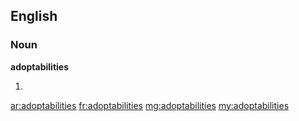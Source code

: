 ==English==

===Noun===
'''adoptabilities'''
# {{plural of|adoptability}}

[[ar:adoptabilities]]
[[fr:adoptabilities]]
[[mg:adoptabilities]]
[[my:adoptabilities]]